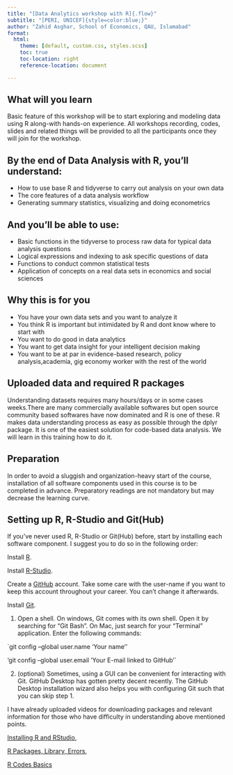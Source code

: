 ---
title: "[Data Analytics workshop with R]{.flow}"
subtitle: "[PERI, UNICEF]{style=color:blue;}"
author: "Zahid Asghar, School of Economics, QAU, Islamabad"
format: 
  html:
    theme: [default, custom.css, styles.scss]
    toc: true
    toc-location: right
    reference-location: document

---


## What will you learn

Basic feature of this workshop will be to start exploring and modeling data using R along-with hands-on experience. All workshops recording, codes, slides and related things will be provided to all the participants once they will join for the workshop.

## By the end of Data Analysis with R, you'll understand:

-   How to use base R and tidyverse to carry out analysis on your own data
-   The core features of a data analysis workflow
-   Generating summary statistics, visualizing and doing econometrics

## And you'll be able to use:

-   Basic functions in the tidyverse to process raw data for typical data analysis questions
-   Logical expressions and indexing to ask specific questions of data
-   Functions to conduct common statistical tests
-   Application of concepts on a real data sets in economics and social sciences

## Why this is for you

-   You have your own data sets and you want to analyze it
-   You think R is important but intimidated by R and dont know where to start with
-   You want to do good in data analytics
-   You want to get data insight for your intelligent decision making
-   You want to be at par in evidence-based research, policy analysis,academia, gig economy worker with the rest of the world

## Uploaded data and required R packages

Understanding datasets requires many hours/days or in some cases weeks.There are many commercially available softwares but open source community based softwares have now dominated and R is one of these. R makes data understanding process as easy as possible through the dplyr package. It is one of the easiest solution for code-based data analysis. We will learn in this training how to do it. 

## Preparation
In order to avoid a sluggish and organization-heavy start of the course, installation of all software components used in this course is to be completed in advance. Preparatory readings are not mandatory but may decrease the learning curve.

## Setting up R, R-Studio and Git(Hub)
If you’ve never used R, R-Studio or Git(Hub) before, start by installing each software component. I suggest you to do so in the following order:

Install [R](https://www.r-project.org/).

Install [R-Studio](https://www.rstudio.com/products/rstudio/download/#download).

Create a [GitHub](https://github.com/) account. Take some care with the user-name if you want to keep this account throughout your career. You can’t change it afterwards.

Install [Git](https://git-scm.com/downloads).

1. Open a shell. On windows, Git comes with its own shell. Open it by searching for “Git Bash”. On Mac, just search for your “Terminal” application. Enter the following commands:

`git config --global user.name 'Your name'' 

'git config --global user.email 'Your E-mail linked to GitHub'`

2. (optional) Sometimes, using a GUI can be convenient for interacting with Git. GitHub Desktop has gotten pretty decent recently. The GitHub Desktop installation wizard also helps you with configuring Git such that you can skip step 1.



I have already uploaded videos for downloading packages and relevant information for those who have difficulty in understanding above mentioned points. 

[Installing R and RStudio](https://youtu.be/ZNBZevfYgo00),

[R Packages, Library, Errors](https://youtu.be/SRSNdCZ_QnE),

[R Codes Basics](https://youtu.be/0IEfQdjc5mM)

